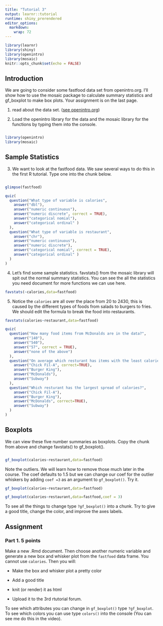 ```yaml
---
title: "Tutorial 3"
output: learnr::tutorial
runtime: shiny_prerendered
editor_options: 
  markdown: 
    wrap: 72
---
```


```r
library(learnr)
library(shiny)
library(openintro)
library(mosaic)
knitr::opts_chunk$set(echo = FALSE)
```

## Introduction

We are going to consider some fastfood data set from openintro.org. I'll
show how to use the mosaic package to calculate summary statistics and
gf_boxplot to make box plots. Your assignment is on the last page.

1.  read about the data set. ([see
    openintro.org](https://www.openintro.org/data/index.php?data=fastfood))

2.  Load the openintro library for the data and the mosaic library for
    the functions by typing them into the console.

```r

```

```r
library(openintro)
library(mosaic)
```

## Sample Statistics

3.  We want to look at the fastfood data. We saw several ways to do this
    in the first R tutorial. Type one into the chunk below.

```r

```

```r
glimpse(fastfood)
```

```r
quiz(
  question("What type of variable is calories",
    answer("dbl"),
    answer("numeric continuous"),
    answer("numeric discrete", correct = TRUE),
    answer("categorical nomial"),
    answer("categorical ordinal" )
  ),
  question("What type of variable is restaurant",
    answer("chr"),
    answer("numeric continuous"),
    answer("numeric discrete"),
    answer("categorical nomial", correct = TRUE),
    answer("categorical ordinal" )
  )
)
```

4.  Let's find some sample statistics. favstats() from the mosaic
    library will spit out the normal summary statistics. You can see the
    all the statistics you need document for more functions we can use
    here.

```r
favstats(~calories,data=fastfood)
```

5.  Notice the `calories` are all over the place from 20 to 2430, this
    is caused by the different types of foods from salads to burgers to
    fries. We should edit the formula to break the food into
    restaurants.

```r
favstats(calories~restaurant,data=fastfood)
```

```r
quiz(
  question("How many food items from McDonalds are in the data?",
    answer("140"),
    answer("540"),
    answer("57", correct = TRUE),
    answer("none of the above")
  ),
  question("On average which resturant has items with the least calories",
    answer("Chick Fil-A", correct=TRUE),
    answer("Burger King"),
    answer("McDonalds"),
    answer("Subway")
  ),
  question("Which resturant has the largest spread of calories?",
    answer("Chick Fil-A"),
    answer("Burger King"),
    answer("McDonalds", correct=TRUE),
    answer("Subway")
  )
)
```

## Boxplots

We can view these five number summaries as boxplots. Copy the chunk from
above and change favstats() to gf_boxplot().

```r

```

```r
gf_boxplot(calories~restaurant,data=fastfood)
```

Note the outliers. We will learn how to remove those much later in the
course. The coef defaults to 1.5 but we can change our coef for the
outlier whiskers by adding `coef =3` as an argument to `gf_boxplot()`.
Try it.

```r
gf_boxplot(calories~restaurant,data=fastfood)

```

```r
gf_boxplot(calories~restaurant,data=fastfood,coef = 3)

```

To see all the things to change type `?gf_boxplot()` into a chunk. Try
to give a good title, change the color, and improve the axes labels.

## Assignment

### Part 1. 5 points

Make a new .Rmd document. Then choose another numeric variable and
generate a new box and whisker plot from the `fastfood` data frame. You
cannot use `calories`. Then you will:

-   Make the box and whisker plot a pretty color

-   Add a good title

-   knit (or render) it as html

-   Upload it to the 3rd rtutorial forum.

To see which attributes you can change in `gf_boxplot()` type
`?gf_boxplot`. To see which colors you can use type `colors()` into the
console (You can see me do this in the video).
